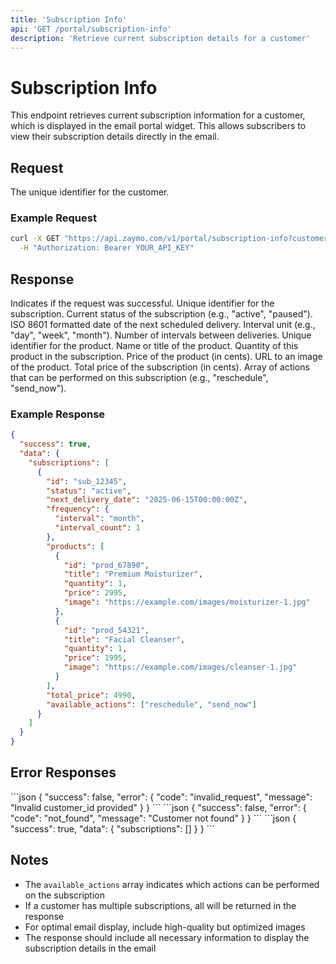 ```yaml
---
title: 'Subscription Info'
api: 'GET /portal/subscription-info'
description: 'Retrieve current subscription details for a customer'
---
```


# Subscription Info

This endpoint retrieves current subscription information for a customer, which is displayed in the email portal widget. This allows subscribers to view their subscription details directly in the email.

## Request

<ParamField path="customer_id" type="string" required>
  The unique identifier for the customer.
</ParamField>

### Example Request

```bash
curl -X GET "https://api.zaymo.com/v1/portal/subscription-info?customer_id=cus_12345" \
  -H "Authorization: Bearer YOUR_API_KEY"
```

## Response

<ResponseField name="success" type="boolean">
  Indicates if the request was successful.
</ResponseField>

<ResponseField name="data" type="object">
  <Expandable title="Properties">
    <ResponseField name="subscriptions" type="array">
      <Expandable title="Subscription Object">
        <ResponseField name="id" type="string">
          Unique identifier for the subscription.
        </ResponseField>
        <ResponseField name="status" type="string">
          Current status of the subscription (e.g., "active", "paused").
        </ResponseField>
        <ResponseField name="next_delivery_date" type="string">
          ISO 8601 formatted date of the next scheduled delivery.
        </ResponseField>
        <ResponseField name="frequency" type="object">
          <Expandable title="Frequency Object">
            <ResponseField name="interval" type="string">
              Interval unit (e.g., "day", "week", "month").
            </ResponseField>
            <ResponseField name="interval_count" type="number">
              Number of intervals between deliveries.
            </ResponseField>
          </Expandable>
        </ResponseField>
        <ResponseField name="products" type="array">
          <Expandable title="Product Object">
            <ResponseField name="id" type="string">
              Unique identifier for the product.
            </ResponseField>
            <ResponseField name="title" type="string">
              Name or title of the product.
            </ResponseField>
            <ResponseField name="quantity" type="number">
              Quantity of this product in the subscription.
            </ResponseField>
            <ResponseField name="price" type="number">
              Price of the product (in cents).
            </ResponseField>
            <ResponseField name="image" type="string" optional>
              URL to an image of the product.
            </ResponseField>
          </Expandable>
        </ResponseField>
        <ResponseField name="total_price" type="number">
          Total price of the subscription (in cents).
        </ResponseField>
        <ResponseField name="available_actions" type="array">
          Array of actions that can be performed on this subscription (e.g., "reschedule", "send_now").
        </ResponseField>
      </Expandable>
    </ResponseField>
  </Expandable>
</ResponseField>

### Example Response

```json
{
  "success": true,
  "data": {
    "subscriptions": [
      {
        "id": "sub_12345",
        "status": "active",
        "next_delivery_date": "2025-06-15T00:00:00Z",
        "frequency": {
          "interval": "month",
          "interval_count": 1
        },
        "products": [
          {
            "id": "prod_67890",
            "title": "Premium Moisturizer",
            "quantity": 1,
            "price": 2995,
            "image": "https://example.com/images/moisturizer-1.jpg"
          },
          {
            "id": "prod_54321",
            "title": "Facial Cleanser",
            "quantity": 1,
            "price": 1995,
            "image": "https://example.com/images/cleanser-1.jpg"
          }
        ],
        "total_price": 4990,
        "available_actions": ["reschedule", "send_now"]
      }
    ]
  }
}
```

## Error Responses

<AccordionGroup>
  <Accordion title="Invalid Customer ID">
    ```json
    {
      "success": false,
      "error": {
        "code": "invalid_request",
        "message": "Invalid customer_id provided"
      }
    }
    ```
  </Accordion>
  <Accordion title="Customer Not Found">
    ```json
    {
      "success": false,
      "error": {
        "code": "not_found",
        "message": "Customer not found"
      }
    }
    ```
  </Accordion>
  <Accordion title="No Active Subscriptions">
    ```json
    {
      "success": true,
      "data": {
        "subscriptions": []
      }
    }
    ```
  </Accordion>
</AccordionGroup>

## Notes

- The `available_actions` array indicates which actions can be performed on the subscription
- If a customer has multiple subscriptions, all will be returned in the response
- For optimal email display, include high-quality but optimized images
- The response should include all necessary information to display the subscription details in the email
